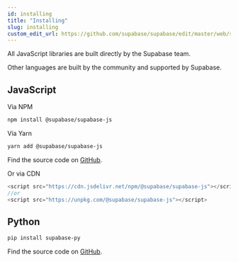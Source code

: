 ```yaml
---
id: installing
title: "Installing"
slug: installing
custom_edit_url: https://github.com/supabase/supabase/edit/master/web/spec/supabase.yml
---
```



All JavaScript libraries are built directly by the Supabase team. 

Other languages are built by the community and supported by Supabase.

## JavaScript

Via NPM
```bash
npm install @supabase/supabase-js
```

Via Yarn
```bash
yarn add @supabase/supabase-js
```

Find the source code on [GitHub](https://github.com/supabase/supabase-js).  

Or via CDN
```js
<script src="https://cdn.jsdelivr.net/npm/@supabase/supabase-js"></script>
//or
<script src="https://unpkg.com/@supabase/supabase-js"></script>
```

## Python

```bash
pip install supabase-py
```

Find the source code on [GitHub](https://github.com/supabase/supabase-py).